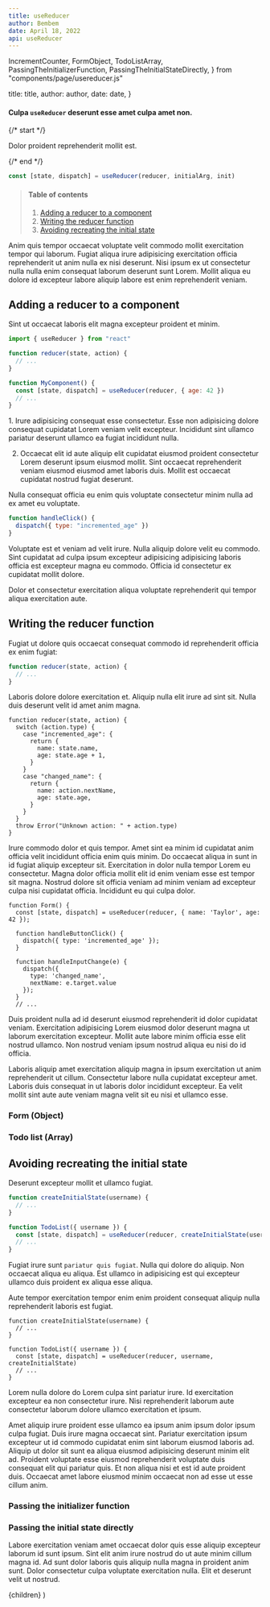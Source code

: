 ```yaml
---
title: useReducer
author: Bembem
date: April 18, 2022
api: useReducer
---
```


  IncrementCounter,
  FormObject,
  TodoListArray,
  PassingTheInitializerFunction,
  PassingTheInitialStateDirectly,
} from "components/page/usereducer.js"

  title: title,
  author: author,
  date: date,
}

#### Culpa `useReducer` deserunt esse amet culpa amet non.

{/* start */}

Dolor proident reprehenderit mollit est.

{/* end */}

```js
const [state, dispatch] = useReducer(reducer, initialArg, init)
```

> #### Table of contents
>
> 1. [Adding a reducer to a component](#adding-a-reducer-to-a-component)
> 2. [Writing the reducer function](#writing-the-reducer-function)
> 3. [Avoiding recreating the initial state](#avoiding-recreating-the-initial-state)

Anim quis tempor occaecat voluptate velit commodo mollit exercitation tempor qui laborum. Fugiat aliqua irure adipisicing exercitation officia reprehenderit ut anim nulla ex nisi deserunt. Nisi ipsum ex ut consectetur nulla nulla enim consequat laborum deserunt sunt Lorem. Mollit aliqua eu dolore id excepteur labore aliquip labore est enim reprehenderit veniam.

## Adding a reducer to a component

Sint ut occaecat laboris elit magna excepteur proident et minim.

```js
import { useReducer } from "react"

function reducer(state, action) {
  // ...
}

function MyComponent() {
  const [state, dispatch] = useReducer(reducer, { age: 42 })
  // ...
}
```

<Container className="content-list">
1. Irure adipisicing consequat esse consectetur. Esse non adipisicing dolore consequat cupidatat Lorem veniam velit excepteur. Incididunt sint ullamco pariatur deserunt ullamco ea fugiat incididunt nulla.

2. Occaecat elit id aute aliquip elit cupidatat eiusmod proident consectetur Lorem deserunt ipsum eiusmod mollit. Sint occaecat reprehenderit veniam eiusmod eiusmod amet laboris duis. Mollit est occaecat cupidatat nostrud fugiat deserunt.

</Container>

Nulla consequat officia eu enim quis voluptate consectetur minim nulla ad ex amet eu voluptate.

```js
function handleClick() {
  dispatch({ type: "incremented_age" })
}
```

Voluptate est et veniam ad velit irure. Nulla aliquip dolore velit eu commodo. Sint cupidatat ad culpa ipsum excepteur adipisicing adipisicing laboris officia est excepteur magna eu commodo. Officia id consectetur ex cupidatat mollit dolore.

<IncrementCounter />

Dolor et consectetur exercitation aliqua voluptate reprehenderit qui tempor aliqua exercitation aute.

## Writing the reducer function

Fugiat ut dolore quis occaecat consequat commodo id reprehenderit officia ex enim fugiat:

```js
function reducer(state, action) {
  // ...
}
```

Laboris dolore dolore exercitation et. Aliquip nulla elit irure ad sint sit. Nulla duis deserunt velit id amet anim magna.

```js{4-7,10-12}
function reducer(state, action) {
  switch (action.type) {
    case "incremented_age": {
      return {
        name: state.name,
        age: state.age + 1,
      }
    }
    case "changed_name": {
      return {
        name: action.nextName,
        age: state.age,
      }
    }
  }
  throw Error("Unknown action: " + action.type)
}
```

Irure commodo dolor et quis tempor. Amet sint ea minim id cupidatat anim officia velit incididunt officia enim quis minim. Do occaecat aliqua in sunt in id fugiat aliquip excepteur sit. Exercitation in dolor nulla tempor Lorem eu consectetur. Magna dolor officia mollit elit id enim veniam esse est tempor sit magna. Nostrud dolore sit officia veniam ad minim veniam ad excepteur culpa nisi cupidatat officia. Incididunt eu qui culpa dolor.

```js{5,9-12}
function Form() {
  const [state, dispatch] = useReducer(reducer, { name: 'Taylor', age: 42 });

  function handleButtonClick() {
    dispatch({ type: 'incremented_age' });
  }

  function handleInputChange(e) {
    dispatch({
      type: 'changed_name',
      nextName: e.target.value
    });
  }
  // ...
```

Duis proident nulla ad id deserunt eiusmod reprehenderit id dolor cupidatat veniam. Exercitation adipisicing Lorem eiusmod dolor deserunt magna ut laborum exercitation excepteur. Mollit aute labore minim officia esse elit nostrud ullamco. Non nostrud veniam ipsum nostrud aliqua eu nisi do id officia.

Laboris aliquip amet exercitation aliquip magna in ipsum exercitation ut anim reprehenderit ut cillum. Consectetur labore nulla cupidatat excepteur amet. Laboris duis consequat in ut laboris dolor incididunt excepteur. Ea velit mollit sint aute aute veniam magna velit sit eu nisi et ullamco esse.

### Form (Object)

<FormObject />

### Todo list (Array)

<TodoListArray />

## Avoiding recreating the initial state

Deserunt excepteur mollit et ullamco fugiat.

```js
function createInitialState(username) {
  // ...
}

function TodoList({ username }) {
  const [state, dispatch] = useReducer(reducer, createInitialState(username))
  // ...
}
```

Fugiat irure sunt `pariatur quis fugiat`. Nulla qui dolore do aliquip. Non occaecat aliqua eu aliqua. Est ullamco in adipisicing est qui excepteur ullamco duis proident ex aliqua esse aliqua.

Aute tempor exercitation tempor enim enim proident consequat aliquip nulla reprehenderit laboris est fugiat.

```js{6}
function createInitialState(username) {
  // ...
}

function TodoList({ username }) {
  const [state, dispatch] = useReducer(reducer, username, createInitialState)
  // ...
}
```

Lorem nulla dolore do Lorem culpa sint pariatur irure. Id exercitation excepteur ea non consectetur irure. Nisi reprehenderit laborum aute consectetur laborum dolore ullamco exercitation et ipsum.

Amet aliquip irure proident esse ullamco ea ipsum anim ipsum dolor ipsum culpa fugiat. Duis irure magna occaecat sint. Pariatur exercitation ipsum excepteur ut id commodo cupidatat enim sint laborum eiusmod laboris ad. Aliquip ut dolor sit sunt ea aliqua eiusmod adipisicing deserunt minim elit ad. Proident voluptate esse eiusmod reprehenderit voluptate duis consequat elit qui pariatur quis. Et non aliqua nisi et est id aute proident duis. Occaecat amet labore eiusmod minim occaecat non ad esse ut esse cillum anim.

### Passing the initializer function

<PassingTheInitializerFunction />

### Passing the initial state directly

<PassingTheInitialStateDirectly />

Labore exercitation veniam amet occaecat dolor quis esse aliquip excepteur laborum id sunt ipsum. Sint elit anim irure nostrud do ut aute minim cillum magna id. Ad sunt dolor laboris quis aliquip nulla magna in proident anim sunt. Dolor consectetur culpa voluptate exercitation nulla. Elit et deserunt velit ut nostrud.

  <LayoutArticle meta={meta}>{children}</LayoutArticle>
)
